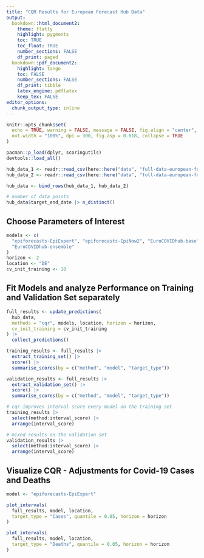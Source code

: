 ```yaml
---
title: "CQR Results for European Forecast Hub Data"
output:
  bookdown::html_document2:
    theme: flatly
    highlight: pygments
    toc: TRUE
    toc_float: TRUE
    number_sections: FALSE
    df_print: paged
  bookdown::pdf_document2:
    highlight: tango  
    toc: FALSE
    number_sections: FALSE
    df_print: tibble
    latex_engine: pdflatex
    keep_tex: FALSE
editor_options: 
  chunk_output_type: inline
---
```


```r
knitr::opts_chunk$set(
  echo = TRUE, warning = FALSE, message = FALSE, fig.align = "center",
  out.width = "100%", dpi = 300, fig.asp = 0.618, collapse = TRUE
)
```

```r
pacman::p_load(dplyr, scoringutils)
devtools::load_all()
```

```r
hub_data_1 <- readr::read_csv(here::here("data", "full-data-european-forecast-hub-1.csv"))
hub_data_2 <- readr::read_csv(here::here("data", "full-data-european-forecast-hub-2.csv"))

hub_data <- bind_rows(hub_data_1, hub_data_2)
```

```r
# number of data points
hub_data$target_end_date |> n_distinct()
```

## Choose Parameters of Interest

```r
models <- c(
  "epiforecasts-EpiExpert", "epiforecasts-EpiNow2", "EuroCOVIDhub-baseline",
  "EuroCOVIDhub-ensemble"
)
horizon <- 2
location <- "DE"
cv_init_training <- 10
```

## Fit Models and analyze Performance on Training and Validation Set separately

```r
full_results <- update_predictions(
  hub_data,
  methods = "cqr", models, location, horizon = horizon,
  cv_init_training = cv_init_training
) |>
  collect_predictions()

training_results <- full_results |>
  extract_training_set() |>
  score() |>
  summarise_scores(by = c("method", "model", "target_type"))

validation_results <- full_results |>
  extract_validation_set() |>
  score() |>
  summarise_scores(by = c("method", "model", "target_type"))
```

```r
# cqr improves interval score every model on the training set
training_results |>
  select(method:interval_score) |>
  arrange(interval_score)
```

```r
# mixed results on the validation set
validation_results |>
  select(method:interval_score) |>
  arrange(interval_score)
```

## Visualize CQR - Adjustments for Covid-19 Cases and Deaths

```r
model <- "epiforecasts-EpiExpert"

plot_intervals(
  full_results, model, location,
  target_type = "Cases", quantile = 0.05, horizon = horizon
)
```

```r
plot_intervals(
  full_results, model, location,
  target_type = "Deaths", quantile = 0.05, horizon = horizon
)
```
